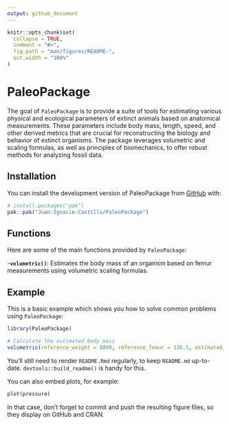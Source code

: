 ```yaml
---
output: github_document
---
```


<!-- README.md is generated from README.Rmd. Please edit that file -->

```r
knitr::opts_chunk$set(
  collapse = TRUE,
  comment = "#>",
  fig.path = "man/figures/README-",
  out.width = "100%"
)
```

# PaleoPackage

<!-- badges: start -->
<!-- badges: end -->

The goal of `PaleoPackage` is to provide a suite of tools for estimating various physical and ecological parameters of extinct animals based on anatomical measurements. These parameters include body mass, length, speed, and other derived metrics that are crucial for reconstructing the biology and behavior of extinct organisms. The package leverages volumetric and scaling formulas, as well as principles of biomechanics, to offer robust methods for analyzing fossil data. 

## Installation

You can install the development version of PaleoPackage from [GitHub](https://github.com/) with:

``` r
# install.packages("pak")
pak::pak("Juan-Ignacio-Castillo/PaleoPackage")
```

## Functions 

Here are some of the main functions provided by `PaleoPackage`:

-**`volumetric()`**: Estimates the body mass of an organism based on femur measurements using volumetric scaling formulas.

## Example

This is a basic example which shows you how to solve common problems using `PaleoPackage`:

```r
library(PaleoPackage)
```

```r
# Calculate the estimated body mass
volumetric(reference_weight = 8800, reference_femur = 136.5, estimated_femur = 143)
```

You'll still need to render `README.Rmd` regularly, to keep `README.md` up-to-date. `devtools::build_readme()` is handy for this.

You can also embed plots, for example:

```r
plot(pressure)
```

In that case, don't forget to commit and push the resulting figure files, so they display on GitHub and CRAN.
